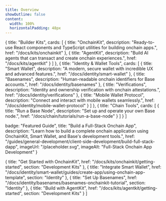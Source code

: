 ```yaml
---
title: Overview
showOutline: false
content:
  width: 100%
  horizontalPadding: 48px
---
```



  {
    title: "Builder Kits",
    cards: [
      {
        title: "OnchainKit",
        description: "Ready-to-use React components and TypeScript utilities for building onchain apps.",
        href: "/docs/kits/onchainkit"
      },
      {
        title: "AgentKit",
        description: "Build AI agents that can transact and create onchain experiences.",
        href: "/docs/kits/agentkit"
      }
    ]
  },
  {
    title: "Identity & Wallet Tools",
    cards: [
      {
        title: "Smart Wallet",
        description: "A modern, secure wallet with incredible UX and advanced features.",
        href: "/docs/identity/smart-wallet"
      },
      {
        title: "Basenames",
        description: "Human-readable onchain identifiers for Base accounts.",
        href: "/docs/identity/basenames"
      },
      {
        title: "Verifications",
        description: "Identity and ownership verification with onchain attestations.",
        href: "/docs/identity/verifications"
      },
      {
        title: "Mobile Wallet Protocol",
        description: "Connect and interact with mobile wallets seamlessly.",
        href: "/docs/identity/mobile-wallet-protocol"
      }
    ]
  },
  {
    title: "Chain Tools",
    cards: [
      {
        title: "Run a Base Node",
        description: "Set up and operate your own Base node.",
        href: "/docs/chain/tutorials/run-a-base-node"
      }
    ]
  }
]

  badge: "Featured Guide",
  title: "Build a Full-Stack Onchain App",
  description: "Learn how to build a complete onchain application using OnchainKit, Smart Wallet, and Base's development tools.",
  href: "/guides/general-development/client-side-development/build-full-stack-dapp",
  imageUrl: "/placeholder.svg",
  imageAlt: "Full-Stack Onchain App Development"
}

  {
    title: "Get Started with OnchainKit",
    href: "/docs/kits/onchainkit/getting-started",
    section: "Development Kits"
  },
  {
    title: "Integrate Smart Wallet",
    href: "/docs/identity/smart-wallet/guides/create-app/using-onchain-app-template",
    section: "Identity"
  },
  {
    title: "Set Up Basenames",
    href: "/docs/identity/basenames/basenames-onchainkit-tutorial",
    section: "Identity"
  },
  {
    title: "Build with AgentKit",
    href: "/docs/kits/agentkit/getting-started",
    section: "Development Kits"
  }
]

<DocPageWrapper>
  <DevToolsOverview />
</DocPageWrapper>

<FeedbackWidget />

